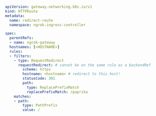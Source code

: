 ```yaml

apiVersion: gateway.networking.k8s.io/v1
kind: HTTPRoute
metadata:
  name: redirect-route
  namespace: ngrok-ingress-controller

spec:
  parentRefs:
  - name: ngrok-gateway
  hostnames: [<HOSTNAME>]
  rules:
  - filters:
    - type: RequestRedirect
      requestRedirect: # cannot be on the same rule as a backendRef
        scheme: https
        hostname: <hostname> # redirect to this host!
        statusCode: 301
        path:
          type: ReplacePrefixMatch
          replacePrefixMatch: /paprika
    matches:
    - path:
        type: PathPrefix
        value: /
```